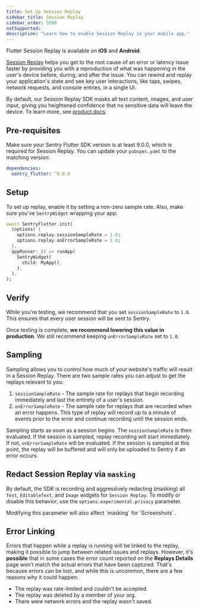 ```yaml
---
title: Set Up Session Replay
sidebar_title: Session Replay
sidebar_order: 5500
notSupported:
description: "Learn how to enable Session Replay in your mobile app."
---
```


<Alert>

Flutter Session Replay is available on **iOS** and **Android**.

</Alert>

[Session Replay](/product/explore/session-replay/) helps you get to the root cause of an error or latency issue faster by providing you with a reproduction of what was happening in the user's device before, during, and after the issue. You can rewind and replay your application's state and see key user interactions, like taps, swipes, network requests, and console entries, in a single UI.

By default, our Session Replay SDK masks all text content, images, and user input, giving you heightened confidence that no sensitive data will leave the device. To learn more, see [product docs](/product/explore/session-replay/).

## Pre-requisites

Make sure your Sentry Flutter SDK version is at least 9.0.0, which is required for Session Replay.
You can update your `pubspec.yaml` to the matching version:

```yaml
dependencies:
  sentry_flutter: ^9.0.0
```

## Setup

To set up replay, enable it by setting a non-zero sample rate. Also, make sure you've `SentryWidget` wrapping your app:

```dart
await SentryFlutter.init(
  (options) {
    options.replay.sessionSampleRate = 1.0;
    options.replay.onErrorSampleRate = 1.0;
  },
  appRunner: () => runApp(
    SentryWidget(
      child: MyApp(),
    ),
  ),
);
```

## Verify

While you're testing, we recommend that you set `sessionSampleRate` to `1.0`. This ensures that every user session will be sent to Sentry.

Once testing is complete, **we recommend lowering this value in production**. We still recommend keeping `onErrorSampleRate` set to `1.0`.

## Sampling

Sampling allows you to control how much of your website's traffic will result in a Session Replay. There are two sample rates you can adjust to get the replays relevant to you:

1. `sessionSampleRate` - The sample rate for replays that begin recording immediately and last the entirety of a user's session.
2. `onErrorSampleRate` - The sample rate for replays that are recorded when an error happens. This type of replay will record
   up to a minute of events prior to the error and continue recording until the session ends.

Sampling starts as soon as a session begins. The `sessionSampleRate` is then evaluated. If the session is sampled, replay recording will start immediately. If not, `onErrorSampleRate` will be evaluated. If the session is sampled at this point, the replay will be buffered and will only be uploaded to Sentry if an error occurs.

## Redact Session Replay via `masking`

By default, the SDK is recording and aggressively redacting (masking) all `Text`, `EditableText`, and `Image` widgets for <PlatformLink to="/session-replay/">`Session Replay`</PlatformLink>. To modify or disable this behavior, use the `options.experimental.privacy` parameter.

<Alert level="warning">
  Modifying this parameter will also affect `masking` for
  <PlatformLink to="/enriching-events/screenshots/">`Screenshots`</PlatformLink>
  .
</Alert>

<PlatformContent includePath="replay/privacy-configuration" />

## Error Linking

Errors that happen while a replay is running will be linked to the replay, making it possible to jump between related issues and replays. However, it's **possible** that in some cases the error count reported on the **Replays Details** page won't match the actual errors that have been captured. That's because errors can be lost, and while this is uncommon, there are a few reasons why it could happen:

- The replay was rate-limited and couldn't be accepted.
- The replay was deleted by a member of your org.
- There were network errors and the replay wasn't saved.
